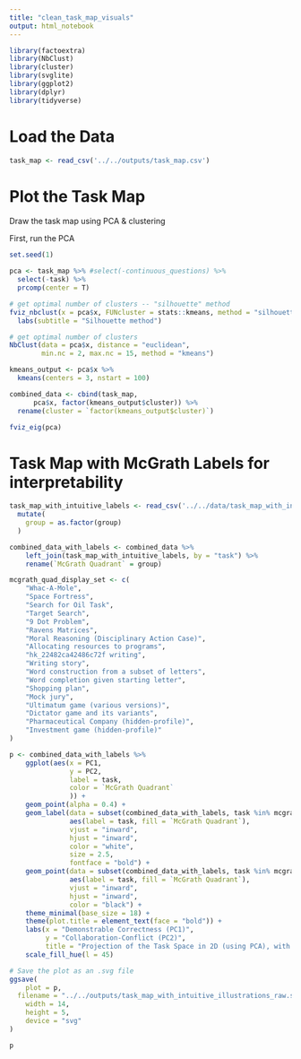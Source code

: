 ```yaml
---
title: "clean_task_map_visuals"
output: html_notebook
---
```


```r
library(factoextra)
library(NbClust)
library(cluster)
library(svglite)
library(ggplot2)
library(dplyr)
library(tidyverse)
```

# Load the Data
```r
task_map <- read_csv('../../outputs/task_map.csv')
```

# Plot the Task Map

Draw the task map using PCA & clustering

First, run the PCA
```r
set.seed(1)

pca <- task_map %>% #select(-continuous_questions) %>%
  select(-task) %>%
  prcomp(center = T)

# get optimal number of clusters -- "silhouette" method
fviz_nbclust(x = pca$x, FUNcluster = stats::kmeans, method = "silhouette") +
  labs(subtitle = "Silhouette method")

# get optimal number of clusters
NbClust(data = pca$x, distance = "euclidean",
        min.nc = 2, max.nc = 15, method = "kmeans")

kmeans_output <- pca$x %>% 
  kmeans(centers = 3, nstart = 100)

combined_data <- cbind(task_map,
      pca$x, factor(kmeans_output$cluster)) %>%
  rename(cluster = `factor(kmeans_output$cluster)`)

fviz_eig(pca)
```



# Task Map with McGrath Labels for interpretability
```r
task_map_with_intuitive_labels <- read_csv('../../data/task_map_with_intuitive_hand_groupings.csv') %>%
  mutate(
    group = as.factor(group)
  )
```

```r
combined_data_with_labels <- combined_data %>%
    left_join(task_map_with_intuitive_labels, by = "task") %>%
    rename(`McGrath Quadrant` = group)

mcgrath_quad_display_set <- c(
    "Whac-A-Mole",
    "Space Fortress",
    "Search for Oil Task",
    "Target Search",
    "9 Dot Problem",
    "Ravens Matrices",
    "Moral Reasoning (Disciplinary Action Case)",
    "Allocating resources to programs",
    "hk_22482ca42486c72f writing",
    "Writing story",
    "Word construction from a subset of letters",
    "Word completion given starting letter",
    "Shopping plan",
    "Mock jury",
    "Ultimatum game (various versions)",
    "Dictator game and its variants",
    "Pharmaceutical Company (hidden-profile)",
    "Investment game (hidden-profile)"
)

p <- combined_data_with_labels %>%
    ggplot(aes(x = PC1,
               y = PC2,
               label = task,
               color = `McGrath Quadrant`
               )) +
    geom_point(alpha = 0.4) +
    geom_label(data = subset(combined_data_with_labels, task %in% mcgrath_quad_display_set),
               aes(label = task, fill = `McGrath Quadrant`),
               vjust = "inward",
               hjust = "inward",
               color = "white",
               size = 2.5,
               fontface = "bold") +
    geom_point(data = subset(combined_data_with_labels, task %in% mcgrath_quad_display_set),
               aes(label = task, fill = `McGrath Quadrant`),
               vjust = "inward",
               hjust = "inward",
               color = "black") +
    theme_minimal(base_size = 18) +
    theme(plot.title = element_text(face = "bold")) +
    labs(x = "Demonstrable Correctness (PC1)",
         y = "Collaboration-Conflict (PC2)",
         title = "Projection of the Task Space in 2D (using PCA), with Illustrative Tasks") +
    scale_fill_hue(l = 45)

# Save the plot as an .svg file
ggsave(
    plot = p,
  filename = "../../outputs/task_map_with_intuitive_illustrations_raw.svg",
    width = 14,
    height = 5,
    device = "svg"
)

p
```